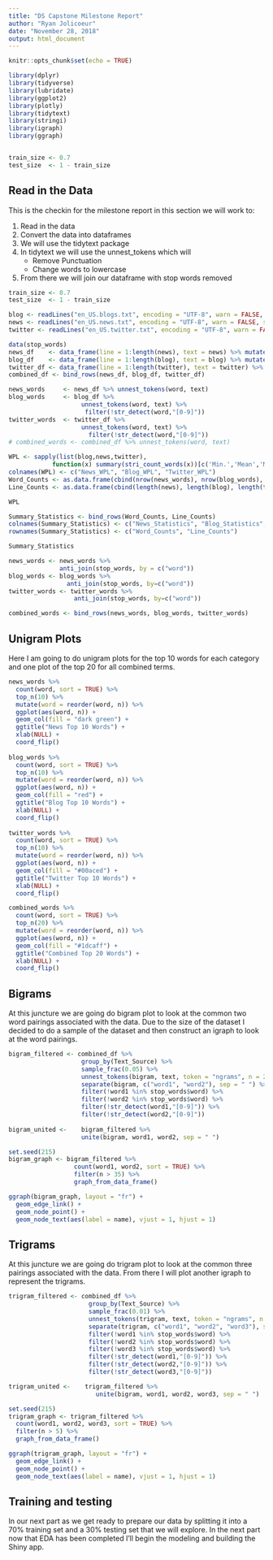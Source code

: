 ---
title: "DS Capstone Milestone Report"
author: "Ryan Jolicoeur"
date: "November 28, 2018"
output: html_document
---

```{r setup, include=FALSE}
knitr::opts_chunk$set(echo = TRUE)

library(dplyr)
library(tidyverse)
library(lubridate)
library(ggplot2)
library(plotly)
library(tidytext)
library(stringi)
library(igraph)
library(ggraph)


train_size <- 0.7
test_size  <- 1 - train_size
```

## Read in the Data

This is the checkin for the milestone report in this section we will work to:

1. Read in the data
2. Convert the data into dataframes
3. We will use the tidytext package
4. In tidytext we will use the unnest_tokens which will
    + Remove Punctuation
    + Change words to lowercase 
5. From there we will join our dataframe with stop words removed
```{r Data-Files}
train_size <- 0.7
test_size  <- 1 - train_size

blog <- readLines("en_US.blogs.txt", encoding = "UTF-8", warn = FALSE, skipNul = TRUE)
news <- readLines("en_US.news.txt", encoding = "UTF-8", warn = FALSE, skipNul = TRUE)
twitter <- readLines("en_US.twitter.txt", encoding = "UTF-8", warn = FALSE, skipNul = TRUE)

data(stop_words)
news_df    <- data_frame(line = 1:length(news), text = news) %>% mutate(Text_Source = "news")
blog_df    <- data_frame(line = 1:length(blog), text = blog) %>% mutate(Text_Source = "blog")
twitter_df <- data_frame(line = 1:length(twitter), text = twitter) %>% mutate(Text_Source = "twitter")
combined_df <- bind_rows(news_df, blog_df, twitter_df)

news_words     <- news_df %>% unnest_tokens(word, text) 
blog_words     <- blog_df %>% 
                    unnest_tokens(word, text) %>%
                     filter(!str_detect(word,"[0-9]"))
twitter_words  <- twitter_df %>% 
                    unnest_tokens(word, text) %>%
                      filter(!str_detect(word,"[0-9]"))
# combined_words <- combined_df %>% unnest_tokens(word, text)

WPL <- sapply(list(blog,news,twitter),
            function(x) summary(stri_count_words(x))[c('Min.','Mean','Max.')])
colnames(WPL) <- c("News_WPL", "Blog_WPL", "Twitter_WPL")
Word_Counts <- as.data.frame(cbind(nrow(news_words), nrow(blog_words), nrow(twitter_words)))
Line_Counts <- as.data.frame(cbind(length(news), length(blog), length(twitter)))

WPL

Summary_Statistics <- bind_rows(Word_Counts, Line_Counts)
colnames(Summary_Statistics) <- c("News_Statistics", "Blog_Statistics", "Twitter_Statistics")
rownames(Summary_Statistics) <- c("Word_Counts", "Line_Counts")

Summary_Statistics

news_words <- news_words %>%
              anti_join(stop_words, by = c("word"))
blog_words <- blog_words %>%
                anti_join(stop_words, by=c("word"))
twitter_words <- twitter_words %>%
                  anti_join(stop_words, by=c("word"))

combined_words <- bind_rows(news_words, blog_words, twitter_words)
```

## Unigram Plots

Here I am going to do unigram plots for the top 10 words for each category and one plot of the top 20 for all combined terms.  

```{r Unigram plots}
news_words %>%
  count(word, sort = TRUE) %>%
  top_n(10) %>%
  mutate(word = reorder(word, n)) %>%
  ggplot(aes(word, n)) +
  geom_col(fill = "dark green") +
  ggtitle("News Top 10 Words") +
  xlab(NULL) +
  coord_flip()
  
blog_words %>%
  count(word, sort = TRUE) %>%
  top_n(10) %>%
  mutate(word = reorder(word, n)) %>%
  ggplot(aes(word, n)) +
  geom_col(fill = "red") +
  ggtitle("Blog Top 10 Words") +
  xlab(NULL) +
  coord_flip()
  
twitter_words %>%
  count(word, sort = TRUE) %>%
  top_n(10) %>%
  mutate(word = reorder(word, n)) %>%
  ggplot(aes(word, n)) +
  geom_col(fill = "#00aced") +
  ggtitle("Twitter Top 10 Words") +
  xlab(NULL) +
  coord_flip()

combined_words %>%
  count(word, sort = TRUE) %>%
  top_n(20) %>%
  mutate(word = reorder(word, n)) %>%
  ggplot(aes(word, n)) +
  geom_col(fill = "#1dcaff") +
  ggtitle("Combined Top 20 Words") +
  xlab(NULL) +
  coord_flip()

```

## Bigrams

At this juncture we are going do bigram plot to look at the common two word pairings associated with the data.  Due to the size of the dataset I decided to do a sample of the dataset and then construct an igraph to look at the word pairings.  

```{r Bigram plots}
bigram_filtered <- combined_df %>%
                    group_by(Text_Source) %>%
                    sample_frac(0.05) %>%
                    unnest_tokens(bigram, text, token = "ngrams", n = 2) %>%
                    separate(bigram, c("word1", "word2"), sep = " ") %>%
                    filter(!word1 %in% stop_words$word) %>%
                    filter(!word2 %in% stop_words$word) %>%
                    filter(!str_detect(word1,"[0-9]")) %>%
                    filter(!str_detect(word2,"[0-9]")) 
                    
bigram_united <-    bigram_filtered %>%
                    unite(bigram, word1, word2, sep = " ")  

set.seed(215)
bigram_graph <- bigram_filtered %>% 
                  count(word1, word2, sort = TRUE) %>%
                  filter(n > 35) %>%
                  graph_from_data_frame() 

ggraph(bigram_graph, layout = "fr") +
  geom_edge_link() +
  geom_node_point() +
  geom_node_text(aes(label = name), vjust = 1, hjust = 1)
```

## Trigrams

At this juncture we are going do trigram plot to look at the common three pairings associated with the data.  From there I will plot another igraph to represent the trigrams.  

```{r Trigram plots}
trigram_filtered <- combined_df %>%
                      group_by(Text_Source) %>%
                      sample_frac(0.01) %>%
                      unnest_tokens(trigram, text, token = "ngrams", n = 3) %>%
                      separate(trigram, c("word1", "word2", "word3"), sep = " ") %>%
                      filter(!word1 %in% stop_words$word) %>%
                      filter(!word2 %in% stop_words$word) %>%
                      filter(!word3 %in% stop_words$word) %>%
                      filter(!str_detect(word1,"[0-9]")) %>%
                      filter(!str_detect(word2,"[0-9]")) %>%
                      filter(!str_detect(word3,"[0-9]"))

trigram_united <-    trigram_filtered %>%
                        unite(bigram, word1, word2, word3, sep = " ")  

set.seed(215)
trigram_graph <- trigram_filtered %>% 
  count(word1, word2, word3, sort = TRUE) %>%
  filter(n > 5) %>%
  graph_from_data_frame() 

ggraph(trigram_graph, layout = "fr") +
  geom_edge_link() +
  geom_node_point() +
  geom_node_text(aes(label = name), vjust = 1, hjust = 1)

```

## Training and testing
In our next part as we get ready to prepare our data by splitting it into a 70% training set and a 30% testing set that we will explore. In the next part now that EDA has been completed I'll begin the modeling and building the Shiny app.  